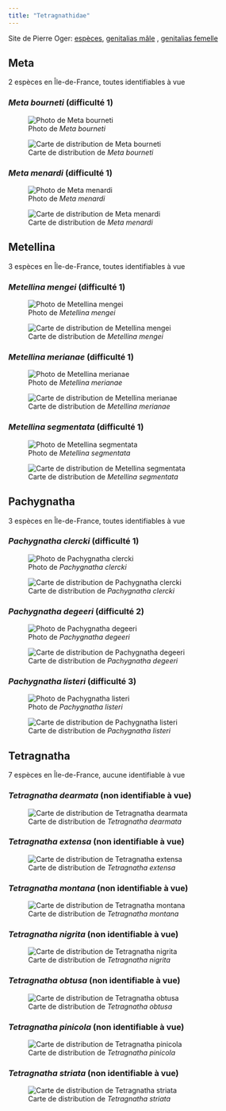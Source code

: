 ```yaml
---
title: "Tetragnathidae"
---
```


Site de Pierre Oger: [espèces](https://arachno.piwigo.com/index?/category/60-tetragnathidae), [genitalias mâle](https://arachno.piwigo.com/index?/tags/1463-_tetragnathidae_m) , [genitalias femelle](https://arachno.piwigo.com/index?/tags/1464-_tetragnathidae_f)



## Meta

2 espèces en Île-de-France, toutes identifiables à vue



### *Meta bourneti* (difficulté 1)

![Photo de *Meta bourneti*](chemin/vers/photo.jpg)

![Carte de distribution de *Meta bourneti*](https://asfra.fr/Site/User_pages/Atlas/LR_ASFRA_Tetragnathidae_Meta%20bourneti_2022-03-10.jpeg)



### *Meta menardi* (difficulté 1)

![Photo de *Meta menardi*](chemin/vers/photo.jpg)

![Carte de distribution de *Meta menardi*](https://asfra.fr/Site/User_pages/Atlas/LR_ASFRA_Tetragnathidae_Meta%20menardi_2022-03-10.jpeg)



## Metellina

3 espèces en Île-de-France, toutes identifiables à vue



### *Metellina mengei* (difficulté 1)

![Photo de *Metellina mengei*](chemin/vers/photo.jpg)

![Carte de distribution de *Metellina mengei*](https://asfra.fr/Site/User_pages/Atlas/LR_ASFRA_Tetragnathidae_Metellina%20mengei_2022-03-10.jpeg)



### *Metellina merianae* (difficulté 1)

![Photo de *Metellina merianae*](chemin/vers/photo.jpg)

![Carte de distribution de *Metellina merianae*](https://asfra.fr/Site/User_pages/Atlas/LR_ASFRA_Tetragnathidae_Metellina%20merianae_2022-03-10.jpeg)



### *Metellina segmentata* (difficulté 1)

![Photo de *Metellina segmentata*](chemin/vers/photo.jpg)

![Carte de distribution de *Metellina segmentata*](https://asfra.fr/Site/User_pages/Atlas/LR_ASFRA_Tetragnathidae_Metellina%20segmentata_2022-03-10.jpeg)



## Pachygnatha

3 espèces en Île-de-France, toutes identifiables à vue



### *Pachygnatha clercki* (difficulté 1)

![Photo de *Pachygnatha clercki*](chemin/vers/photo.jpg)

![Carte de distribution de *Pachygnatha clercki*](https://asfra.fr/Site/User_pages/Atlas/LR_ASFRA_Tetragnathidae_Pachygnatha%20clercki_2022-03-10.jpeg)



### *Pachygnatha degeeri* (difficulté 2)

![Photo de *Pachygnatha degeeri*](chemin/vers/photo.jpg)

![Carte de distribution de *Pachygnatha degeeri*](https://asfra.fr/Site/User_pages/Atlas/LR_ASFRA_Tetragnathidae_Pachygnatha%20degeeri_2022-03-10.jpeg)



### *Pachygnatha listeri* (difficulté 3)

![Photo de *Pachygnatha listeri*](chemin/vers/photo.jpg)

![Carte de distribution de *Pachygnatha listeri*](https://asfra.fr/Site/User_pages/Atlas/LR_ASFRA_Tetragnathidae_Pachygnatha%20listeri_2022-03-10.jpeg)



## Tetragnatha

7 espèces en Île-de-France, aucune identifiable à vue



### *Tetragnatha dearmata* (non identifiable à vue)



![Carte de distribution de *Tetragnatha dearmata*](https://asfra.fr/Site/User_pages/Atlas/LR_ASFRA_Tetragnathidae_Tetragnatha%20dearmata_2022-03-10.jpeg)



### *Tetragnatha extensa* (non identifiable à vue)



![Carte de distribution de *Tetragnatha extensa*](https://asfra.fr/Site/User_pages/Atlas/LR_ASFRA_Tetragnathidae_Tetragnatha%20extensa_2022-03-10.jpeg)



### *Tetragnatha montana* (non identifiable à vue)



![Carte de distribution de *Tetragnatha montana*](https://asfra.fr/Site/User_pages/Atlas/LR_ASFRA_Tetragnathidae_Tetragnatha%20montana_2022-03-10.jpeg)



### *Tetragnatha nigrita* (non identifiable à vue)



![Carte de distribution de *Tetragnatha nigrita*](https://asfra.fr/Site/User_pages/Atlas/LR_ASFRA_Tetragnathidae_Tetragnatha%20nigrita_2022-03-10.jpeg)



### *Tetragnatha obtusa* (non identifiable à vue)



![Carte de distribution de *Tetragnatha obtusa*](https://asfra.fr/Site/User_pages/Atlas/LR_ASFRA_Tetragnathidae_Tetragnatha%20obtusa_2022-03-10.jpeg)



### *Tetragnatha pinicola* (non identifiable à vue)



![Carte de distribution de *Tetragnatha pinicola*](https://asfra.fr/Site/User_pages/Atlas/LR_ASFRA_Tetragnathidae_Tetragnatha%20pinicola_2022-03-10.jpeg)



### *Tetragnatha striata* (non identifiable à vue)



![Carte de distribution de *Tetragnatha striata*](https://asfra.fr/Site/User_pages/Atlas/LR_ASFRA_Tetragnathidae_Tetragnatha%20striata_2022-03-10.jpeg)



